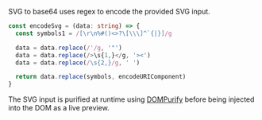 SVG to base64 uses regex to encode the provided SVG input.

```ts
const encodeSvg = (data: string) => {
  const symbols1 = /[\r\n%#()<>?\[\\\]^`{|}]/g

  data = data.replace(/'/g, '"')
  data = data.replace(/>\s{1,}</g, '><')
  data = data.replace(/\s{2,}/g, ' ')

  return data.replace(symbols, encodeURIComponent)
}
```

The SVG input is purified at runtime using <a href='https://github.com/cure53/DOMPurify' target='_blank' rel='nofollow noreferrer'>DOMPurify</a> before being injected into the DOM as a live preview.